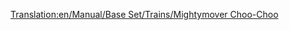 [[Translation:en/Manual/Base Set/Trains/Mightymover Choo-Choo]]
{{en/Manual/Base Set/Trains/Trains|Cost=£22,265 ($44,530)
|Speed=112 km/h (70 mph)
|Weight=140 t
|Power=1,000 hp (746 kW)
|Annual=£2,378 ($4,756)
|Designed=1967
|Lifespan=20 
|Capacity=N/A
|Description=The best and last steam locomotive in toyland.
|Real-life=Fictional
}}